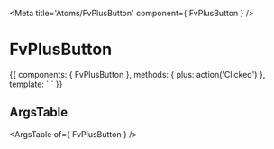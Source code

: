
<Meta title='Atoms/FvPlusButton' component={ FvPlusButton } />

# FvPlusButton

<Canvas>
<Story name='Common' height='150px'>{{  components: { FvPlusButton },
  methods: {
    plus: action('Clicked')
  },
  template: `<FvPlusButton
    @button:plus="plus"
  >
  </FvPlusButton>`
}}</Story>
</Canvas>

## ArgsTable

<ArgsTable of={ FvPlusButton } />
